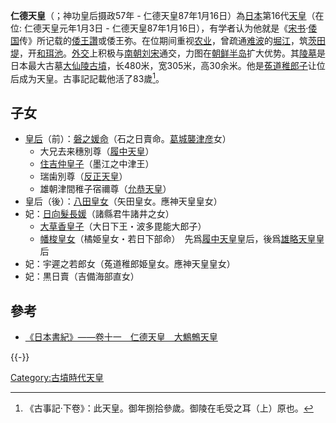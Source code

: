 <!-- 本调用由 {{subst:Expand/auto}} 自动产生。 -->
{{基礎情報 天皇
| 名  =仁德天皇
| 代数=第16
| 画像=[[File:Nintoku-tennō_detail.jpg|220px]]
| 説明=『東錦昼夜競』1886年楊洲周延 画
| 在位=仁德天皇元年1月3日 - 仁德天皇87年1月16日
| 前任=[[應神天皇|應神天皇]]
| 繼任=[[履中天皇|履中天皇]]
| 時代=
| 皇居=難波高津宮
| 諱　=大鷦鷯
| 幼称=
| 別名=難波天皇<br>聖帝
| 生地=
| 没地=
| 陵墓=百舌鳥耳原中陵
| 先代=
| 次代=
| 父親=[[应神天皇|应神天皇]]
| 母親=[[仲姬命|仲姬命]]
| 注釋=
|出生年=神功皇后摄政57年|逝世年=仁德天皇87年1月16日|和風諡號=大鷦鷯天皇|皇子=履中天皇<br>住吉仲皇子<br>反正天皇<br>允恭天皇<br>大草香皇子|皇女=草香幡梭姫皇女|皇后=葛城磐之媛}}
{{Japanese|japanese=仁德天皇|kana=にんとくてんのう|romaji=Nintoku Tennō}}
'''仁德天皇'''（{{jpn|j=仁徳天皇|hg=にんとくてんのう|rm=Nintoku Tennō}}；神功皇后摄政57年 - 仁德天皇87年1月16日）為[[日本|日本]]第16代[[天皇|天皇]]（在位: 仁德天皇元年1月3日 - 仁德天皇87年1月16日），有学者认为他就是《[[宋书|宋书]]·[[倭国|倭国]]传》所记载的[[倭五王|倭王讚]]或倭王弥。在位期间重视[[农业|农业]]，曾疏通[[难波|难波]]的[[堀江|堀江]]，筑[[茨田堤|茨田堤]]，开[[和珥池|和珥池]]。[[外交|外交]]上积极与[[南朝|南朝]][[刘宋|刘宋]]通交，力图在[[朝鲜半岛|朝鲜半岛]]扩大优势。其[[陵墓|陵墓]]是日本最大古墓[[大仙陵古墳|大仙陵古墳]]，长480米，宽305米，高30余米。他是[[菟道稚郎子|菟道稚郎子]]让位后成为天皇。古事記記載他活了83歲<ref>《古事記·下卷》：此天皇。御年捌拾參歲。御陵在毛受之耳（上）原也。</ref>。

==子女==
*[[皇后|皇后]]（前）：[[磐之媛命|磐之媛命]]（石之日賣命。[[葛城襲津彦|葛城襲津彦]]女）
**大兄去来穗別尊（[[履中天皇|履中天皇]]）
**[[住吉仲皇子|住吉仲皇子]]（墨江之中津王）
**瑞歯別尊（[[反正天皇|反正天皇]]）
**雄朝津間稚子宿禰尊（[[允恭天皇|允恭天皇]]）
*皇后（後）：[[八田皇女|八田皇女]]（矢田皇女。應神天皇皇女）
*妃：[[日向髮長媛|日向髮長媛]]（諸縣君牛諸井之女）
**[[大草香皇子|大草香皇子]]（大日下王・波多毘能大郎子）
**[[幡梭皇女|幡梭皇女]]（橘姫皇女・若日下部命）　先爲[[履中天皇|履中天皇]]皇后，後爲[[雄略天皇|雄略天皇]]皇后
*妃：宇遲之若郎女（菟道稚郎姫皇女。應神天皇皇女）
*妃：黒日賣（吉備海部直女）



== 參考 ==
{{Commonscat|Emperor_Nintoku}}
* [https://web.archive.org/web/20080624000736/http://miko.org/~uraki/kuon/furu/text/syoki/syoki11_1.htm 《日本書紀》——卷十一　仁德天皇　大鷦鷯天皇]
{{-}}

{{日本天皇|[[應神天皇|應神天皇]]|[[履中天皇|履中天皇]]}}
{{日本歷代天皇}}
{{Authority control}}
[[Category:古墳時代天皇|Category:古墳時代天皇]]